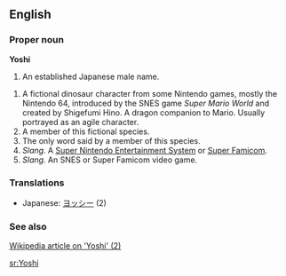 ==English==

===Proper noun===
'''Yoshi'''

#An established Japanese male name.
{{rfd}}
#A fictional dinosaur character from some Nintendo games, mostly the Nintendo 64, introduced by the SNES game ''Super Mario World'' and created by Shigefumi Hino. A dragon companion to Mario. Usually portrayed as an agile character.
#A member of this fictional species.
#The only word said by a member of this species.
#''Slang.'' A [[Super Nintendo Entertainment System]] or [[Super Famicom]].
#''Slang.'' An SNES or Super Famicom video game.

===Translations===
*Japanese: [[ヨッシー]] (2)

===See also===

[http://en.wikipedia.org/wiki/Yoshi Wikipedia article on 'Yoshi' (2)]

[[sr:Yoshi]]